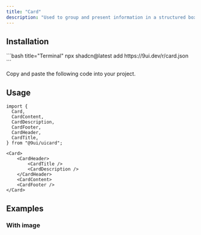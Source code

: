 ```yaml
---
title: "Card"
description: "Used to group and present information in a structured box."
---
```


<Preview name="card-demo" />

## Installation

<Installation>
<div>
```bash title="Terminal"
npx shadcn@latest add https://9ui.dev/r/card.json
```
</div>

<Steps>

<Step>Copy and paste the following code into your project.</Step>

<Source name="card" />

</Steps>
</Installation>

## Usage

```tsx title="Imports"
import {
  Card,
  CardContent,
  CardDescription,
  CardFooter,
  CardHeader,
  CardTitle,
} from "@9ui/uicard";
```

```tsx title="Anatomy"
<Card>
	<CardHeader>
		<CardTitle />
		<CardDescription />
	</CardHeader>
	<CardContent>
	<CardFooter />
</Card>
```

## Examples

### With image

<Preview name="card-with-image" />
